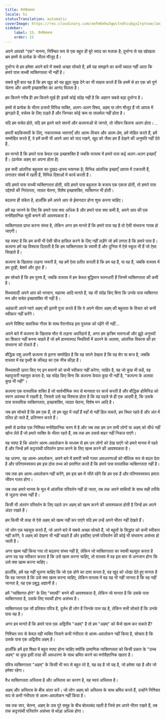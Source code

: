 ```yaml
---
title: वैयक्तिकता
locale: hi
statusTranslation: automatic
coverImage: https://res.cloudinary.com/xmfm6mhw3gwctndtcubgx2rptnae/image/upload/v1740468922/small_cover_tratado_de_psicologia_revolucionaria_a4c0dca4e0.webp
sidebar:
    label: 15. वैयक्तिकता
    order: 15
---
```

अपने आपको "एक" मानना, निश्चित रूप से एक बहुत ही बुरे स्वाद का मज़ाक है; दुर्भाग्य से यह खोखला भ्रम हममें से प्रत्येक के भीतर मौजूद है।

दुर्भाग्य से हम हमेशा अपने बारे में सबसे अच्छा सोचते हैं, हमें यह समझने का कभी ख्याल नहीं आता कि हमारे पास सच्ची व्यक्तिगतता भी नहीं है।

सबसे बुरी बात यह है कि हम खुद को यह झूठा सुख देने का भी साहस करते हैं कि हममें से हर एक को पूर्ण चेतना और अपनी इच्छाशक्ति का आनंद मिलता है।

हम कितने गरीब हैं! हम कितने मूर्ख हैं! इसमें कोई संदेह नहीं है कि अज्ञान सबसे बड़ा दुर्भाग्य है।

हममें से प्रत्येक के भीतर हजारों विभिन्न व्यक्ति, अलग-अलग विषय, अहम् या लोग मौजूद हैं जो आपस में झगड़ते हैं, वर्चस्व के लिए लड़ते हैं और जिनका कोई क्रम या तालमेल नहीं होता है।

यदि हम सचेत होते, यदि हम इतने सारे सपनों और कल्पनाओं से जागते, तो जीवन कितना अलग होता। ..

हमारी बदकिस्मती के लिए, नकारात्मक भावनाएँ और आत्म-विचार और आत्म-प्रेम, हमें मोहित करते हैं, हमें सम्मोहित करते हैं, वे हमें कभी भी अपने आप को याद रखने, खुद को जैसा हम हैं देखने की अनुमति नहीं देते हैं..

हम मानते हैं कि हमारे पास केवल एक इच्छाशक्ति है जबकि वास्तव में हमारे पास कई अलग-अलग इच्छाएँ हैं। (प्रत्येक अहम् का अपना होता है)

इस सभी आंतरिक बहुलता का दुखद-हास्य भयानक है; विभिन्न आंतरिक इच्छाएँ आपस में टकराती हैं, लगातार संघर्ष में रहती हैं, विभिन्न दिशाओं में कार्य करती हैं।

यदि हमारे पास सच्ची व्यक्तिगतता होती, यदि हमारे पास बहुलता के बजाय एक एकता होती, तो हमारे पास उद्देश्यों की निरंतरता, जाग्रत चेतना, विशेष इच्छाशक्ति, व्यक्तिगत भी होती।

बदलना ही संकेत है, हालाँकि हमें अपने आप से ईमानदार होना शुरू करना चाहिए।

हमें यह जानने के लिए कि हमारे पास क्या अधिक है और हमारे पास क्या कमी है, अपने आप की एक मनोवैज्ञानिक सूची बनाने की आवश्यकता है।

व्यक्तिगतता प्राप्त करना संभव है, लेकिन अगर हम मानते हैं कि हमारे पास यह है तो ऐसी संभावना गायब हो जाएगी।

यह स्पष्ट है कि हम कभी भी ऐसी चीज हासिल करने के लिए नहीं लड़ेंगे जो हमें लगता है कि हमारे पास है। कल्पना हमें यह विश्वास दिलाती है कि हम व्यक्तिगतता के स्वामी हैं और दुनिया में ऐसे स्कूल भी हैं जो ऐसा सिखाते हैं।

कल्पना के खिलाफ लड़ना जरूरी है, यह हमें ऐसा प्रतीत कराती है कि हम यह हैं, या वह हैं, जबकि वास्तव में हम दुखी, बेशर्म और दुष्ट हैं।

हम सोचते हैं कि हम पुरुष हैं, जबकि वास्तव में हम केवल बुद्धिमान स्तनधारी हैं जिनमें व्यक्तिगतता की कमी है।

मिथ्यावादी अपने आप को भगवान, महात्मा आदि मानते हैं, यह भी संदेह किए बिना कि उनके पास व्यक्तिगत मन और सचेत इच्छाशक्ति भी नहीं है।

अहंकारी अपने प्यारे अहम् की इतनी पूजा करते हैं कि वे अपने भीतर अहम् की बहुलता के विचार को कभी स्वीकार नहीं करेंगे।

अपने विशिष्ट क्लासिक गौरव के साथ पैरानॉयड इस पुस्तक को पढ़ेंगे भी नहीं...

अपने बारे में कल्पना के खिलाफ मौत से लड़ना अपरिहार्य है, अगर हम कृत्रिम भावनाओं और झूठे अनुभवों का शिकार नहीं बनना चाहते हैं जो हमें हास्यास्पद स्थितियों में डालने के अलावा, आंतरिक विकास की हर संभावना को रोकते हैं।

बौद्धिक पशु अपनी कल्पना से इतना सम्मोहित है कि वह सपने देखता है कि वह शेर या बाज है, जबकि वास्तव में वह पृथ्वी के कीचड़ का एक नीच कीड़ा है।

मिथ्यावादी ऊपर किए गए इन बयानों को कभी स्वीकार नहीं करेगा; जाहिर है, वह जो कुछ भी कहें, वह महापुजारी महसूस करता है; यह संदेह किए बिना कि कल्पना केवल कुछ भी नहीं है, "कल्पना के अलावा कुछ भी नहीं"।

कल्पना एक वास्तविक शक्ति है जो सार्वभौमिक रूप से मानवता पर कार्य करती है और बौद्धिक होमिनिड को स्वप्न अवस्था में रखती है, जिससे उसे यह विश्वास होता है कि वह पहले से ही एक आदमी है, कि उसके पास वास्तविक व्यक्तिगतता, इच्छाशक्ति, जाग्रत चेतना, विशेष मन आदि है।

जब हम सोचते हैं कि हम एक हैं, तो हम खुद में जहाँ हैं वहाँ से नहीं हिल सकते, हम स्थिर रहते हैं और अंत में पतित हो जाते हैं, प्रतिगमन करते हैं।

हममें से प्रत्येक एक निश्चित मनोवैज्ञानिक चरण में है और जब तक हम उन सभी लोगों या अहम् को सीधे नहीं खोज लेते हैं जो हमारे व्यक्ति के भीतर रहते हैं, तब तक हम उससे बाहर नहीं निकल पाएंगे।

यह स्पष्ट है कि अंतरंग आत्म-अवलोकन के माध्यम से हम उन लोगों को देख पाएंगे जो हमारे मानस में रहते हैं और जिन्हें हमें कट्टरपंथी परिवर्तन प्राप्त करने के लिए खत्म करने की आवश्यकता है।

यह धारणा, यह आत्म-अवलोकन, अपने बारे में हमारी सभी गलत अवधारणाओं को मौलिक रूप से बदल देता है और परिणामस्वरूप हम इस ठोस तथ्य को प्रमाणित करते हैं कि हमारे पास वास्तविक व्यक्तिगतता नहीं है।

जब तक हम आत्म-अवलोकन नहीं करेंगे, हम इस भ्रम में जीते रहेंगे कि हम एक हैं और परिणामस्वरूप हमारा जीवन गलत होगा।

जब तक हमारे मानस के मूल में आंतरिक परिवर्तन नहीं हो जाता, तब तक अपने साथियों के साथ सही तरीके से जुड़ना संभव नहीं है।

किसी भी अंतरंग परिवर्तन के लिए पहले उन अहम् को खत्म करने की आवश्यकता होती है जिन्हें हम अपने अंदर रखते हैं।

हम किसी भी तरह से ऐसे अहम् को खत्म नहीं कर पाएंगे यदि हम उन्हें अपने भीतर नहीं देखते हैं।

जो लोग एक महसूस करते हैं, जो अपने बारे में सबसे अच्छा सोचते हैं, जो बहुतों के सिद्धांत को कभी स्वीकार नहीं करेंगे, वे अहम् को देखना भी नहीं चाहते हैं और इसलिए उनमें परिवर्तन की कोई भी संभावना असंभव हो जाती है।

अगर खत्म नहीं किया गया तो बदलना संभव नहीं है, लेकिन जो व्यक्तिगतता का स्वामी महसूस करता है अगर वह यह स्वीकार करता है कि उसे खत्म करना चाहिए, तो वास्तव में वह इस बात से अनजान होगा कि उसे क्या खत्म करना चाहिए।

हालाँकि, हमें यह नहीं भूलना चाहिए कि जो एक होने का दावा करता है, वह खुद को धोखा देते हुए मानता है कि वह जानता है कि उसे क्या खत्म करना चाहिए, लेकिन वास्तव में वह यह भी नहीं जानता है कि वह नहीं जानता है, वह एक प्रबुद्ध अज्ञानी है।

हमें "व्यक्तिगत होने" के लिए "स्वार्थी" बनने की आवश्यकता है, लेकिन जो मानता है कि उसके पास व्यक्तिगतता है, उसके लिए स्वार्थी होना असंभव है।

व्यक्तिगतता एक सौ प्रतिशत पवित्र है, दुर्लभ ही लोग हैं जिनके पास यह है, लेकिन सभी सोचते हैं कि उनके पास यह है।

अगर हम मानते हैं कि हमारे पास एक अद्वितीय "अहम्" है तो हम "अहम्" को कैसे खत्म कर सकते हैं?

निश्चित रूप से केवल वही व्यक्ति जिसने कभी गंभीरता से आत्म-अवलोकन नहीं किया है, सोचता है कि उसके पास एक अद्वितीय अहम् है।

हालाँकि हमें इस शिक्षा में बहुत स्पष्ट होना चाहिए क्योंकि प्रामाणिक व्यक्तिगतता को किसी प्रकार के "उच्च अहम्" या कुछ इसी तरह की अवधारणा के साथ भ्रमित करने का मनोवैज्ञानिक खतरा है।

पवित्र व्यक्तिगतता "अहम्" के किसी भी रूप से बहुत परे है, यह वह है जो यह है, जो हमेशा रहा है और जो हमेशा रहेगा।

वैध व्यक्तिगतता अस्तित्व है और अस्तित्व का कारण है, यह स्वयं अस्तित्व है।

अहम् और अस्तित्व के बीच अंतर करें। जो लोग अहम् को अस्तित्व के साथ भ्रमित करते हैं, उन्होंने निश्चित रूप से कभी गंभीरता से आत्म-अवलोकन नहीं किया है।

जब तक सार, चेतना, अहम् के उस पूरे समूह के बीच बोतलबंद रहती है जिसे हम अपने भीतर रखते हैं, तब तक कट्टरपंथी परिवर्तन असंभव से थोड़ा अधिक होगा।

